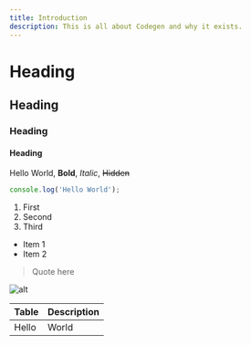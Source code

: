 ```yaml
---
title: Introduction
description: This is all about Codegen and why it exists.
---
```


# Heading
 
## Heading
 
### Heading
 
#### Heading
 
Hello World, **Bold**, _Italic_, ~~Hidden~~
 
```js
console.log('Hello World');
```
 
1. First
2. Second
3. Third
 
- Item 1
- Item 2
 
> Quote here
 
![alt](../../public/codegen-logo.png)
 
| Table | Description |
| ----- | ----------- |
| Hello | World       |